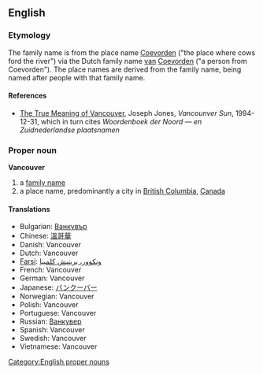 ==English==
=== Etymology ===
The family name is from the {{D.}} place name [[Coevorden]] ("the place where cows ford the river") via the Dutch family name [[van]] [[Coevorden]] ("a person from Coevorden").  The place names are derived from the family name, being named after people with that family name.
==== References ====
* [http://www.library.ubc.ca./jones/vanety.html The True Meaning of Vancouver], Joseph Jones, ''Vancounver Sun'', 1994-12-31, which in turn cites ''Woordenboek der Noord &mdash; en Zuidnederlandse plaatsnamen''
===Proper noun===
[[Category:English proper nouns]]
'''Vancouver'''

#a [[family name]]
#a place name, predominantly a city in [[British Columbia]], [[Canada]]

====Translations====
*Bulgarian: [[Ванкувър]]
*Chinese: [[溫哥華]]
*Danish: Vancouver
*Dutch: Vancouver
*[[Farsi]]: [[ونکوور، بریتیش کلمبیا]]
*French: Vancouver
*German: Vancouver
*Japanese: [[バンクーバー]]
*Norwegian: Vancouver
*Polish: Vancouver
*Portuguese: Vancouver
*Russian: [[Ванкувер]]
*Spanish: Vancouver
*Swedish: Vancouver
*Vietnamese: Vancouver